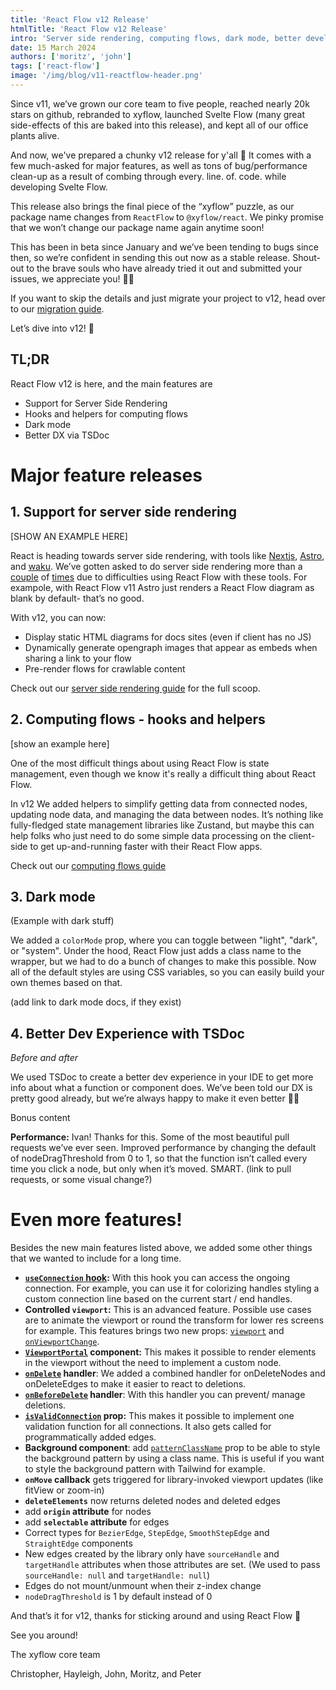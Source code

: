```yaml
---
title: 'React Flow v12 Release'
htmlTitle: 'React Flow v12 Release'
intro: 'Server side rendering, computing flows, dark mode, better developer experience with TSDoc, and more'
date: 15 March 2024
authors: ['moritz', 'john']
tags: ['react-flow']
image: '/img/blog/v11-reactflow-header.png'
---
```



<BlogPostLayout>

Since v11, we’ve grown our core team to five people, reached nearly 20k stars on github, rebranded to xyflow, launched Svelte Flow (many great side-effects of this are baked into this release), and kept all of our office plants alive.

And now, we've prepared a chunky v12 release for y'all 🎁 It comes with a few much-asked for major features, as well as tons of bug/performance clean-up as a result of combing through every. line. of. code. while developing Svelte Flow.

This release also brings the final piece of the “xyflow” puzzle, as our package name changes from `ReactFlow` to `@xyflow/react`. We pinky promise that we won’t change our package name again anytime soon!

This has been in beta since January and we’ve been tending to bugs since then, so we’re confident in sending this out now as a stable release. Shout-out to the brave souls who have already tried it out and submitted your issues, we appreciate you! 🙏🏻

If you want to skip the details and just migrate your project to v12, head over to our [migration guide](https://reactflow.dev/learn/troubleshooting/migrate-to-12).

Let’s dive into v12! 🌊

## TL;DR

React Flow v12 is here, and the main features are

- Support for Server Side Rendering
- Hooks and helpers for computing flows
- Dark mode
- Better DX via TSDoc

# Major feature releases

## 1. Support for server side rendering

[SHOW AN EXAMPLE HERE]

React is heading towards server side rendering, with tools like [Nextjs](https://nextjs.org/), [Astro](https://astro.build/), and [waku](https://waku.gg/). We’ve gotten asked to do server side rendering more than a [couple](https://github.com/xyflow/xyflow/issues/3168) of [times](https://github.com/xyflow/xyflow/issues/3384) due to difficulties using React Flow with these tools. For exampole, with React Flow v11 Astro just renders a React Flow diagram as blank by default- that’s no good.

With v12, you can now:

- Display static HTML diagrams for docs sites (even if client has no JS)
- Dynamically generate opengraph images that appear as embeds when sharing a link to your flow
- Pre-render flows for crawlable content

Check out our [server side rendering guide](http://localhost:3002/learn/advanced-use/ssr-ssg-configuration) for the full scoop.

## 2. Computing flows - hooks and helpers

[show an example here]

One of the most difficult things about using React Flow is state management, even though we know it's really a difficult thing about React Flow.

In v12 We added helpers to simplify getting data from connected nodes, updating node data, and managing the data between nodes. It’s nothing like fully-fledged state management libraries like Zustand, but maybe this can help folks who just need to do some simple data processing on the client-side to get up-and-running faster with their React Flow apps.

Check out our [computing flows guide](http://localhost:3002/learn/advanced-use/computing-flows)

## 3. Dark mode

(Example with dark stuff)

We added a `colorMode` prop, where you can toggle between "light", "dark", or "system". Under the hood, React Flow just adds a class name to the wrapper, but we had to do a bunch of changes to make this possible. Now all of the default styles are using CSS variables, so you can easily build your own themes based on that.

(add link to dark mode docs, if they exist)

## 4. Better Dev Experience with TSDoc

_Before and after_

We used TSDoc to create a better dev experience in your IDE to get more info about what a function or component does. We’ve been told our DX is pretty good already, but we’re always happy to make it even better 💅🏻

Bonus content

**Performance:** Ivan! Thanks for this. Some of the most beautiful pull requests we’ve ever seen. Improved performance by changing the default of nodeDragThreshold from 0 to 1, so that the function isn’t called every time you click a node, but only when it’s moved. SMART. (link to pull requests, or some visual change?)

# Even more features!

Besides the new main features listed above, we added some other things that we wanted to include for a long time.

- **[`useConnection` hook](/api-reference/hooks/use-connection):** With this hook you can access the ongoing connection. For example, you can use it for colorizing handles styling a custom connection line based on the current start / end handles.
- **Controlled `viewport`:** This is an advanced feature. Possible use cases are to animate the viewport or round the transform for lower res screens for example. This features brings two new props: [`viewport`](/api-reference/react-flow#viewport) and [`onViewportChange`](/api-reference/react-flow#on-viewport-change).
- **[`ViewportPortal`](/api-reference/components/viewport-portal) component:** This makes it possible to render elements in the viewport without the need to implement a custom node.
- **[`onDelete`](/api-reference/react-flow#on-delete) handler**: We added a combined handler for onDeleteNodes and onDeleteEdges to make it easier to react to deletions.
- **[`onBeforeDelete`](/api-reference/react-flow#on-before-delete) handler**: With this handler you can prevent/ manage deletions.
- **[`isValidConnection`](/api-reference/react-flow#is-valid-connection) prop:** This makes it possible to implement one validation function for all connections. It also gets called for programmatically added edges.
- **Background component**: add [`patternClassName`](/api-reference/components/background#pattern-class-name) prop to be able to style the background pattern by using a class name. This is useful if you want to style the background pattern with Tailwind for example.
- **`onMove` callback** gets triggered for library-invoked viewport updates (like fitView or zoom-in)
- **`deleteElements`** now returns deleted nodes and deleted edges
- add **`origin` attribute** for nodes
- add **`selectable` attribute** for edges
- Correct types for `BezierEdge`, `StepEdge`, `SmoothStepEdge` and `StraightEdge` components
- New edges created by the library only have `sourceHandle` and `targetHandle` attributes when those attributes are set. (We used to pass `sourceHandle: null` and `targetHandle: null`)
- Edges do not mount/unmount when their z-index change
- `nodeDragThreshold` is 1 by default instead of 0

And that’s it for v12, thanks for sticking around and using React Flow 🌻

See you around!

The xyflow core team

Christopher, Hayleigh, John, Moritz, and Peter

</BlogPostLayout>
